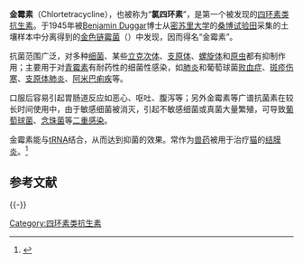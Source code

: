 {{medical}}
{{Drugbox
|IUPAC_name = 6-甲基-4-（二甲氨基）-3，6，10，12，12a,-五羟基-1，11-二氧代-7-氯-1，4,4a，5,5a,6,11,12a-八氢-2-并四苯甲酰胺
|image = Chlortetracycline.svg
|CAS_number = 57-62-5
|ATC_prefix = J01
|ATC_suffix = AA03
|ATC_supplemental = [[ATC代码_(A01)|A01]][http://www.whocc.no/atc_ddd_index/?code=A01AB21 AB21]
|PubChem = 5280963
|DrugBank = 
|C = 22 | H = 23 | Cl = 1 | N = 2 | O = 8
|molecular_weight = 478.879 g/mol
|bioavailability= 30%
|protein_bound = 50 to 55%
|metabolism = 肝脏(75%)
|elimination_half-life= 5.6 to 9 hours
|excretion = 肾、胆
|pregnancy_category = 
|legal_status = 
|routes_of_administration= 口服、静注
}}

'''金霉素'''（Chlortetracycline），也被称为“'''氯四环素'''”，是第一个被发现的[[四环素类抗生素|四环素类抗生素]]。于1945年被[[Benjamin_Duggar|Benjamin Duggar]]博士从[[密苏里大学|密苏里大学]]的[[桑博试验田|桑博试验田]]采集的土壤样本中分离得到的[[金色链霉菌|金色链霉菌]]（{{lang|la|''Streptomyces aureofaciens''}}）中发现，因而得名“金霉素”。

抗菌范围广泛，对多种[[细菌|细菌]]、某些[[立克次体|立克次体]]、[[支原体|支原体]]、[[螺旋体|螺旋体]]和[[原虫|原虫]]都有抑制作用；主要用于对[[青霉素|青霉素]]有耐药性的细菌性感染，如[[肺炎|肺炎]]和葡萄球菌[[败血症|败血症]]、[[斑疹伤寒|斑疹伤寒]]、[[支原体肺炎|支原体肺炎]]、[[阿米巴痢疾|阿米巴痢疾]]等。

口服后容易引起胃肠道反应如恶心、呕吐、腹泻等；另外金霉素等广谱抗菌素在较长时间使用中，由于敏感细菌被消灭，引起不敏感细菌或真菌大量繁殖，可导致[[葡萄球菌|葡萄球菌]]、[[念珠菌|念珠菌]]等[[二重感染|二重感染]]。

金霉素能与[[tRNA|tRNA]]结合，从而达到抑菌的效果。常作为[[兽药|兽药]]被用于治疗[[猫科动物|猫]]的[[结膜炎|结膜炎]]。<ref name="Merck">{{cite book | title=Merck Veterinary Manual | url=http://merckvetmanual.com/mvm/index.jsp?cfile=htm/bc/30200.htm | access-date=2020-09-20 | archive-date=2016-03-03 | archive-url=https://web.archive.org/web/20160303223638/http://www.merckvetmanual.com/mvm/index.jsp?cfile=htm%2Fbc%2F30200.htm | dead-url=no }}</ref>

==参考文献==
{{Reflist}}

{{-}}
{{蛋白质合成抑制剂类抗生素}}
{{口腔病药物}}
{{antibiotic-stub}}
{{gastrointestinal-drug-stub}}
{{dermatologic-drug-stub}}

[[Category:四环素类抗生素|Category:四环素类抗生素]]